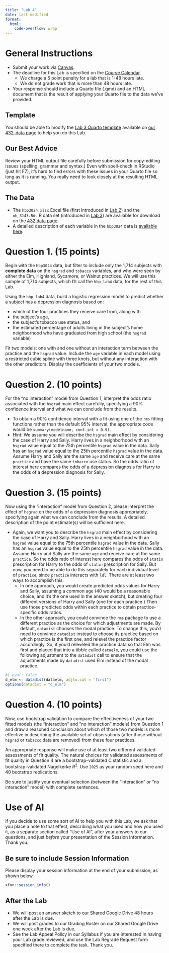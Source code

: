 ```yaml
---
title: "Lab 4"
date: last-modified
format: 
  html:
    code-overflow: wrap
---
```


# General Instructions

- Submit your work via [Canvas](https://canvas.case.edu/). 
- The deadline for this Lab is specified on the [Course Calendar](calendar.qmd).
  - We charge a 5 point penalty for a lab that is 1-48 hours late.
  - We do not grade work that is more than 48 hours late.
- Your response should include a Quarto file (.qmd) and an HTML document that is the result of applying your Quarto file to the data we've provided.

## Template

You should be able to modify the [Lab 3 Quarto template](https://raw.githubusercontent.com/THOMASELOVE/432-data/refs/heads/master/data/432_lab3_template.qmd) available on [our 432-data page](https://github.com/THOMASELOVE/432-data) to help you do this Lab.

## Our Best Advice

Review your HTML output file carefully before submission for copy-editing issues (spelling, grammar and syntax.) Even with spell-check in RStudio (just hit F7), it's hard to find errors with these issues in your Quarto file so long as it is running. You really need to look closely at the resulting HTML output.

## The Data

- The `hbp3024.xlsx` Excel file (first introduced in [Lab 2](lab2.qmd)) and the `nh_3143.Rds` R data set (introduced in [Lab 3](lab3.qmd)) are available for download on the [432 data page](https://github.com/THOMASELOVE/432-data).
- A detailed description of each variable in the `hbp3024` data is [available here](hbp_codebook.qmd).

# Question 1. (15 points)

Begin with the `hbp3024` data, but filter to include only the 1,714 subjects with **complete data** on the `hsgrad` and `tobacco` variables, and who were seen by either the Elm, Highland, Sycamore, or Walnut practices. We will use this sample of 1,714 subjects, which I'll call the `hbp_lab4` data, for the rest of this Lab.

Using the `hbp_lab4` data, build a logistic regression model to predict whether a subject has a depression diagnosis based on:

- which of the four practices they receive care from, along with
- the subject's age,
- the subject's tobacco use status, and 
- the estimated percentage of adults living in the subject’s home neighborhood who have graduated from high school (the `hsgrad` variable) 

Fit two models: one with and one without an interaction term between the practice and the `hsgrad` value. Include the `age` variable in each model using a restricted cubic spline with three knots, but without any interaction with the other predictors. Display the coefficients of your two models.

# Question 2. (10 points)

For the "no interaction" model from Question 1, interpret the odds ratio associated with the `hsgrad` main effect carefully, specifying a 90% confidence interval and what we can conclude from the results.

- To obtain a 90% confidence interval with a fit using one of the `rms` fitting functions rather than the default 95% interval, the appropriate code would be `summary(modelname, conf.int = 0.9)`.
- Hint: We assume you will describe the `hsgrad` main effect by considering the case of Harry and Sally. Harry lives in a neighborhood with an `hsgrad` value equal to the 75th percentile `hsgrad` value in the data. Sally has an `hsgrad` value equal to the 25th percentile `hsgrad` value in the data. Assume Harry and Sally are the same `age` and receive care at the same `practice` and have the same `tobacco` use status. So the odds ratio of interest here compares the odds of a depression diagnosis for Harry to the odds of a depression diagnosis for Sally.

# Question 3. (15 points)

Now using the "interaction" model from Question 2, please interpret the effect of `hegrad` on the odds of a depression diagnosis appropriately, specifying again what we can conclude from the results. A detailed description of the point estimate(s) will be sufficient here.

- Again, we want you to describe the `hsgrad` main effect by considering the case of Harry and Sally. Harry lives in a neighborhood with an `hsgrad` value equal to the 75th percentile `hsgrad` value in the data. Sally has an `hsgrad` value equal to the 25th percentile `hsgrad` value in the data. Assume Harry and Sally are the same `age` and receive care at the same `practice`. So the odds ratio of interest here compares the odds of `statin` prescription for Harry to the odds of `statin` prescription for Sally. But now, you need to be able to do this separately for each individual level of `practice`, since `practice` interacts with `ldl`. There are at least two ways to accomplish this.
    - In one approach, you would create predicted odds values for Harry and Sally, assuming a common age (40 would be a reasonable choice, and it's the one used in the answer sketch), but creating four different versions of Harry and Sally (one for each practice.) Then use those predicted odds within each practice to obtain practice-specific odds ratios.
    - In the other approach, you could convince the `rms` package to use a different practice as the choice for which adjustments are made. By default, `datadist` chooses the modal practice. To change this, you'd need to convince `datadist` instead to choose its practice based on which practice is the first one, and relevel the practice factor accordingly. So, if you'd releveled the practice data so that Elm was first and placed that into a tibble called `dataelm`, you could use the following adjustment to the `datadist` call to ensure that the adjustments made by `datadist` used Elm instead of the modal practice.
    
```r
#| eval: false
d_elm <- datadist(dataelm, adjto.cat = "first")
options(datadist = "d_elm")
```

# Question 4. (10 points)

Now, use bootstrap validation to compare the effectiveness of your two fitted models (the "interaction" and "no interaction" models) from Question 1 and draw a reasoned conclusion about which of those two models is more effective in describing the available set of observations (after those without `hsgrad` or `tobacco` data are removed) from these four practices. 

An appropriate response will make use of at least two different validated assessments of fit quality. The natural choices for validated assessments of fit quality in Question 4 are a bootstrap-validated C statistic and a bootstrap-validated Nagelkerke $R^2$. Use `2025` as your random seed here and 40 bootstrap replications.

Be sure to justify your eventual selection (between the "interaction" or "no interaction" model) with complete sentences. 

# Use of AI

If you decide to use some sort of AI to help you with this Lab, we ask that you place a note to that effect, describing what you used and how you used it, as a separate section called "Use of AI", after your answers to our questions, and just *before* your presentation of the Session Information. Thank you.

## Be sure to include Session Information

Please display your session information at the end of your submission, as shown below.

```r
xfun::session_info()
```

## After the Lab

- We will post an answer sketch to our Shared Google Drive 48 hours after the Lab is due.
- We will post grades to our Grading Roster on our Shared Google Drive one week after the Lab is due.
- See the Lab Appeal Policy in our Syllabus if you are interested in having your Lab grade reviewed, and use the Lab Regrade Request form specified there to complete the task. Thank you.